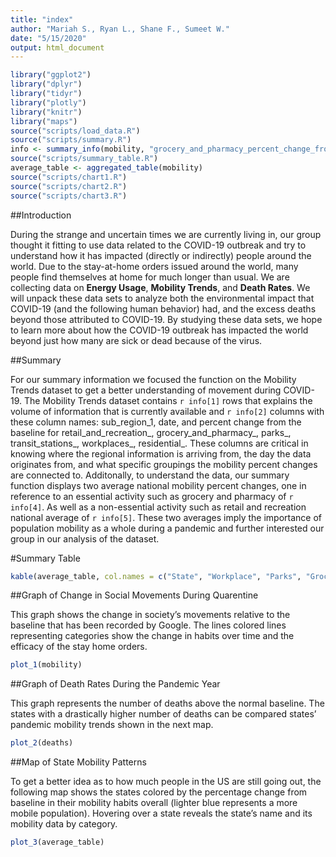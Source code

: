 ```yaml
---
title: "index"
author: "Mariah S., Ryan L., Shane F., Sumeet W."
date: "5/15/2020"
output: html_document
---
```


```r
library("ggplot2")
library("dplyr")
library("tidyr")
library("plotly")
library("knitr")
library("maps")
source("scripts/load_data.R")
source("scripts/summary.R")
info <- summary_info(mobility, "grocery_and_pharmacy_percent_change_from_baseline", "retail_and_recreation_percent_change_from_baseline")
source("scripts/summary_table.R")
average_table <- aggregated_table(mobility)
source("scripts/chart1.R")
source("scripts/chart2.R")
source("scripts/chart3.R")
```

##Introduction

During the strange and uncertain times we are currently living in, our group thought it fitting to use data related to the COVID-19 outbreak and try to understand how it has impacted (directly or indirectly) people around the world. Due to the stay-at-home orders issued around the world, many people find themselves at home for much longer than usual. We are collecting data on **Energy Usage**, **Mobility Trends**, and **Death Rates**. We will unpack these data sets to analyze both the environmental impact that COVID-19 (and the following human behavior) had, and the excess deaths beyond those attributed to COVID-19. By studying these data sets, we hope to learn more about how the COVID-19 outbreak has impacted the world beyond just how many are sick or dead because of the virus.

##Summary

For our summary information we focused the function on the Mobility Trends dataset to get a better understanding of movement during COVID-19. The Mobility Trends dataset contains `r info[1]` rows that explains the volume of information that is currently available and `r info[2]` columns with these column names: sub_region_1, date, and percent change from the baseline for retail_and_recreation_, grocery_and_pharmacy_, parks_, transit_stations_, workplaces_, residential_. These columns are critical in knowing where the regional information is arriving from, the day the data originates from, and what specific groupings the mobility percent changes are connected to. Additonally, to understand the data, our summary function displays two average national mobility percent changes, one in reference to an essential activity such as grocery and pharmacy of `r info[4]`. As well as a non-essential activity such as retail and recreation national average of `r info[5]`. These two averages imply the importance of population mobility as a whole during a pandemic and further interested our group in our analysis of the dataset. 


#Summary Table
``` r
kable(average_table, col.names = c("State", "Workplace", "Parks", "Grocery", "Retail", "Transit"))
```

##Graph of Change in Social Movements During Quarentine

This graph shows the change in society's movements relative to the baseline that has been recorded by Google. The lines colored lines representing categories show the change in habits over time and the efficacy of the stay home orders.

```r
plot_1(mobility)
```

##Graph of Death Rates During the Pandemic Year

This graph represents the number of deaths above the normal baseline. The states with a drastically higher number of deaths can be compared states' pandemic mobility trends shown in the next map.

```r
plot_2(deaths)
```

##Map of State Mobility Patterns

To get a better idea as to how much people in the US are still going out, the following map shows the states colored by the percentage change from baseline in their mobility habits overall (lighter blue represents a more mobile population). Hovering over a state reveals the state's name and its mobility data by category.

```r
plot_3(average_table)
```